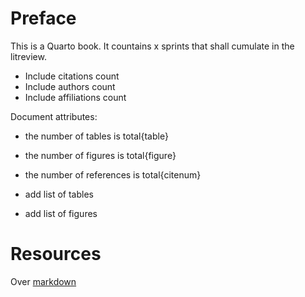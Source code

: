 # Preface {.unnumbered}

This is a Quarto book. It countains x sprints that shall cumulate in the litreview.

* Include citations count
* Include authors count
* Include affiliations count

Document attributes:

* the number of tables is total{table}
* the number of figures is total{figure}
* the number of references is total{citenum}

* add list of tables
* add list of figures

# Resources

Over [markdown](https://www.arthurperret.fr/)